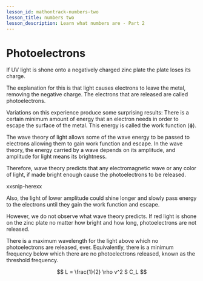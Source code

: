 ```yaml
---
lesson_id: mathontrack-numbers-two
lesson_title: numbers two
lesson_description: Learn what numbers are - Part 2
---
```


# Photoelectrons

If UV light is shone onto a negatively charged zinc plate the plate loses its charge. 

The explanation for this is that light causes electrons to leave the metal, removing the negative charge. The electrons that are released are called photoelectrons.

Variations on this experience produce some surprising results: There is a certain minimum amount of energy that an electron needs in order to escape the surface of the metal. This energy is called the work function (ɸ).

The wave theory of light allows some of the wave energy to be passed to electrons allowing them to gain work function and escape. In the wave theory, the energy carried by a wave depends on its amplitude, and amplitude for light means its brightness. 

Therefore, wave theory predicts that any electromagnetic wave or any color of light, if made bright enough cause the photoelectrons to be released.

xxsnip-herexx

Also, the light of lower amplitude could shine longer and slowly pass energy to the electrons until they gain the work function and escape.

However, we do not observe what wave theory predicts. If red light is shone on the zinc plate no matter how bright and how long, photoelectrons are not released. 

There is a maximum wavelength for the light above which no photoelectrons are released, ever. Equivalently, there is a minimum frequency below which there are no photoelectrons released, known as the threshold frequency.

$$
L = \frac{1}{2} \rho v^2 S C_L
$$
